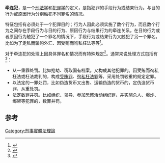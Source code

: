 {{legal}}
{{大陸法系刑法}}

'''牵连犯'''，是一个[[刑法学|刑法学]]和[[犯罪学|犯罪学]]的定义，是指犯罪的手段行为或结果行为，与目的行为或原因行为分别触犯不同罪名的情况。

特征包括有必须处于一个犯罪目的；行为人因此必须实施了数个行为，而且数个行为之间存在手段行为与目的行为、原因行为与结果行为的牵连关系。在目的行为或者原因行为触犯了一个罪名的情况下，手段行为或结果行为又触犯了另一个罪名。比如为了走私而骗购外汇、因受贿而徇私枉法等等<ref>{{cite journal|author=张曙  阿儒汗|title=职务犯罪案件与牵连案件的侦查管辖研究|journal=《中国刑事法杂志》|year=2012年|issue=09期|url=http://www.cnki.com.cn/Article/CJFDTotal-ZGXF201209013.htm|accessdate=2014-12-14|archive-date=2019-05-02|archive-url=https://web.archive.org/web/20190502060008/http://www.cnki.com.cn/Article/CJFDTotal-ZGXF201209013.htm|dead-url=no}}</ref>。

对于牵连犯的处理上因具体罪名和情况而有特殊规定<ref>{{cite journal|author=马济林|title=谈“两个补充规定”有关牵连犯罪的新规定|journal=《法学》|year=1989年|issue=07期|url=http://www.cnki.com.cn/Article/CJFDTotal-FXZZ198907005.htm|accessdate=2014-12-14|archive-date=2019-05-02|archive-url=https://web.archive.org/web/20190502071504/http://www.cnki.com.cn/Article/CJFDTotal-FXZZ198907005.htm|dead-url=no}}</ref>。通常来说处理方式包括有<ref>{{cite journal|author=庄劲|title=从一重断还是数罪并罚——从牵连关系的限定看牵连犯的处断原则|journal=《甘肃政法学院学报》|year=2007年|issue=第1期|6=|url=http://www.cqvip.com/qk/83254X/200701/23704647.html|accessdate=2014-12-14|archive-date=2019-05-02|archive-url=https://web.archive.org/web/20190502091110/http://www.cqvip.com/qk/83254X/200701/23704647.html|dead-url=no}}</ref>：
* 从一重罪处罚。比如抢劫、窃取国有档案，又构成其他犯罪的。因受贿而徇私枉法或枉法裁判的，构成[[受贿罪|受贿罪]]、[[徇私枉法罪|徇私枉法罪]]等，采用处罚较重的规定定罪。
* 以法定的一罪处罚，比如伪造货币又出售、运输伪造的货币的，定伪造货币罪，从重处罚。
* 法定数罪并罚。比如组织、领导、参加恐怖活动组织罪，并实施杀人、爆炸、绑架等犯罪的，数罪并罚。

==参考==
{{reflist}}
{{crime-stub}}

[[Category:刑事實體法理論|Category:刑事實體法理論]]